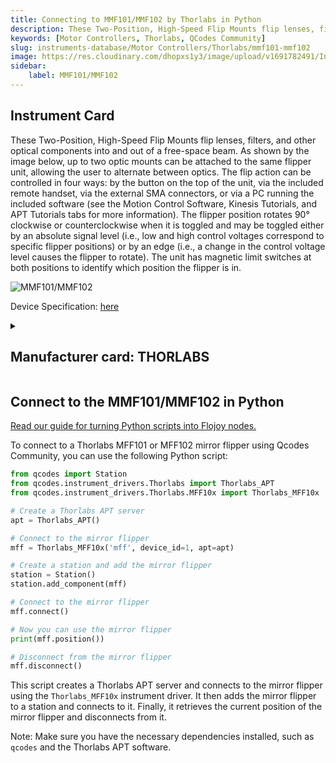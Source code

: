 ```yaml
---
title: Connecting to MMF101/MMF102 by Thorlabs in Python
description: These Two-Position, High-Speed Flip Mounts flip lenses, filters, and other optical components into and out of a free-space beam. As shown by the image below, up to two optic mounts can be attached to the same flipper unit, allowing the user to alternate between optics. The flip action can be controlled in four ways, by the button on the top of the unit, via the included remote handset, via the external SMA connectors, or via a PC running the included software (see the Motion Control Software, Kinesis Tutorials, and APT Tutorials tabs for more information). The flipper position rotates 90° clockwise or counterclockwise when it is toggled and may be toggled either by an absolute signal level (i.e., low and high control voltages correspond to specific flipper positions) or by an edge (i.e., a change in the control voltage level causes the flipper to rotate). The unit has magnetic limit switches at both positions to identify which position the flipper is in.
keywords: [Motor Controllers, Thorlabs, QCodes Community] 
slug: instruments-database/Motor Controllers/Thorlabs/mmf101-mmf102 
image: https://res.cloudinary.com/dhopxs1y3/image/upload/v1691782491/Instruments/Motion/MMF101-MMF102/MMF101-MMF102.jpg
sidebar:
    label: MMF101/MMF102 
---
```



## Instrument Card

These Two-Position, High-Speed Flip Mounts flip lenses, filters, and other optical components into and out of a free-space beam. As shown by the image below, up to two optic mounts can be attached to the same flipper unit, allowing the user to alternate between optics. The flip action can be controlled in four ways: by the button on the top of the unit, via the included remote handset, via the external SMA connectors, or via a PC running the included software (see the Motion Control Software, Kinesis Tutorials, and APT Tutorials tabs for more information). The flipper position rotates 90° clockwise or counterclockwise when it is toggled and may be toggled either by an absolute signal level (i.e., low and high control voltages correspond to specific flipper positions) or by an edge (i.e., a change in the control voltage level causes the flipper to rotate). The unit has magnetic limit switches at both positions to identify which position the flipper is in.

![MMF101/MMF102](https://res.cloudinary.com/dhopxs1y3/image/upload/v1691782491/Instruments/Motion/MMF101-MMF102/MMF101-MMF102.jpg)

Device Specification: [here](https://www.thorlabs.com/_sd.cfm?fileName=ETN012604-D02.pdf&partNumber=MFF102)

<details style={{ marginTop: "15px"}}>
<summary><h2 style={{display:'inline'}}>Manufacturer card: THORLABS</h2></summary>

![THORLABS](https://res.cloudinary.com/dhopxs1y3/image/upload/v1692126009/Instruments/Vendor%20Logos/Thorlabs.png)

Thorlabs, Inc. is an American privately held optical equipment company headquartered in Newton, New Jersey. The company was founded in 1989 by Alex Cable, who serves as its current president and CEO. As of 2018, Thorlabs has annual sales of approximately $500 million.

- Headquarters: USA
- Yearly Revenue (millions, USD): 550
- Vendor Website: [here](https://www.thorlabs.com/)

</details>


<FeaturedInstrumentVideo category="MOTOR_CONTROLLERS" />

## Connect to the MMF101/MMF102 in Python

[Read our guide for turning Python scripts into Flojoy nodes.](https://docs.flojoy.ai/contribution/blocks/custom-flojoy-block/)



<Tabs>
<TabItem value="Flojoy" label="Flojoy" className="flojoy-instrument-tabs">

<SectionsCard category="MOTOR_CONTROLLERS" manufacturer="Thorlabs"></SectionsCard>

</TabItem>
<TabItem value="QCodes Community" label="QCodes Community">

To connect to a Thorlabs MFF101 or MFF102 mirror flipper using Qcodes Community, you can use the following Python script:

```python
from qcodes import Station
from qcodes.instrument_drivers.Thorlabs import Thorlabs_APT
from qcodes.instrument_drivers.Thorlabs.MFF10x import Thorlabs_MFF10x

# Create a Thorlabs APT server
apt = Thorlabs_APT()

# Connect to the mirror flipper
mff = Thorlabs_MFF10x('mff', device_id=1, apt=apt)

# Create a station and add the mirror flipper
station = Station()
station.add_component(mff)

# Connect to the mirror flipper
mff.connect()

# Now you can use the mirror flipper
print(mff.position())

# Disconnect from the mirror flipper
mff.disconnect()
```

This script creates a Thorlabs APT server and connects to the mirror flipper using the `Thorlabs_MFF10x` instrument driver. It then adds the mirror flipper to a station and connects to it. Finally, it retrieves the current position of the mirror flipper and disconnects from it.

Note: Make sure you have the necessary dependencies installed, such as `qcodes` and the Thorlabs APT software.

</TabItem>
</Tabs>